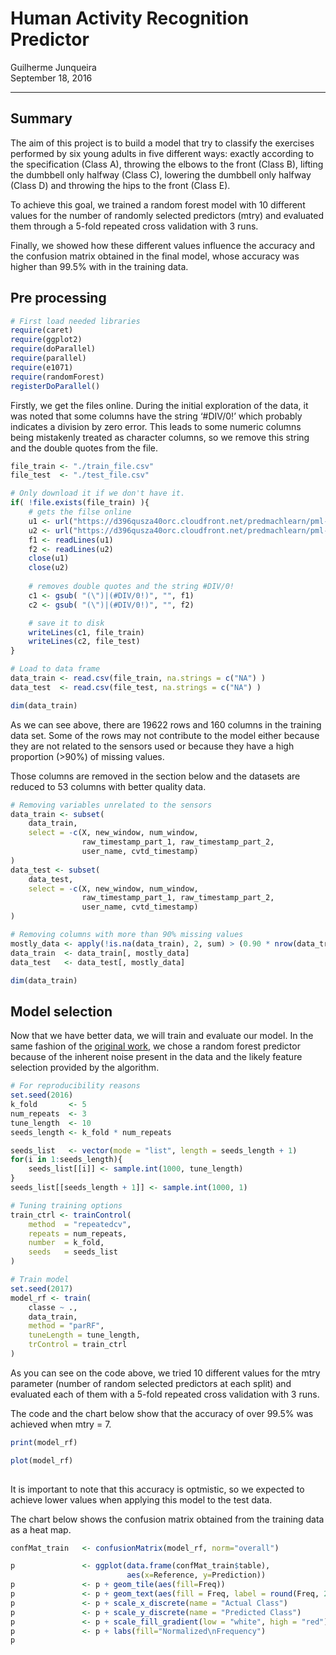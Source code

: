 # Human Activity Recognition Predictor

Guilherme Junqueira  
September 18, 2016  

---

## Summary

The aim of this project is to build a model that try to classify the exercises 
performed by six young adults in five different ways: exactly according to the 
specification (Class A), throwing the elbows to the front (Class B), 
lifting the dumbbell only halfway (Class C), lowering the dumbbell only halfway 
(Class D) and throwing the hips to the front (Class E).

To achieve this goal, we trained a random forest model with 10 different values 
for the number of randomly selected predictors (mtry) and evaluated them through 
a 5-fold repeated cross validation with 3 runs.

Finally, we showed how these different values influence the accuracy and the 
confusion matrix obtained in the final model, whose accuracy was higher than 
99.5% with in the training data.

## Pre processing

```r

# First load needed libraries
require(caret)
require(ggplot2)
require(doParallel)
require(parallel)
require(e1071)
require(randomForest)
registerDoParallel()

```

Firstly, we get the files online. During the initial exploration of the data, it 
was noted that some columns have the string '\#DIV/0!' which probably indicates 
a division by zero error. This leads to some numeric columns being mistakenly 
treated as character columns, so we remove this string and the double quotes 
from the file.

```r

file_train <- "./train_file.csv"
file_test  <- "./test_file.csv"

# Only download it if we don't have it.
if( !file.exists(file_train) ){
    # gets the filse online
    u1 <- url("https://d396qusza40orc.cloudfront.net/predmachlearn/pml-training.csv")
    u2 <- url("https://d396qusza40orc.cloudfront.net/predmachlearn/pml-testing.csv")
    f1 <- readLines(u1)
    f2 <- readLines(u2)
    close(u1)
    close(u2)
    
    # removes double quotes and the string #DIV/0!
    c1 <- gsub( "(\")|(#DIV/0!)", "", f1)
    c2 <- gsub( "(\")|(#DIV/0!)", "", f2)

    # save it to disk
    writeLines(c1, file_train)
    writeLines(c2, file_test)
}

# Load to data frame
data_train <- read.csv(file_train, na.strings = c("NA") )
data_test  <- read.csv(file_test, na.strings = c("NA") )

dim(data_train)

```

As we can see above, there are 19622 rows and 160 columns in the training data 
set. Some of the rows may not contribute to the model either because they are 
not related to the sensors used or because they have a high proportion (>90%) 
of missing values.

Those columns are removed in the section below and the datasets are reduced to 
53 columns with better quality data. 

```r

# Removing variables unrelated to the sensors
data_train <- subset(
    data_train,
    select = -c(X, new_window, num_window,
                raw_timestamp_part_1, raw_timestamp_part_2,
                user_name, cvtd_timestamp)
)
data_test <- subset(
    data_test,
    select = -c(X, new_window, num_window,
                raw_timestamp_part_1, raw_timestamp_part_2,
                user_name, cvtd_timestamp)
)

# Removing columns with more than 90% missing values
mostly_data <- apply(!is.na(data_train), 2, sum) > (0.90 * nrow(data_train))
data_train  <- data_train[, mostly_data]
data_test   <- data_test[, mostly_data]

dim(data_train)

```

## Model selection

Now that we have better data, we will train and evaluate our model. In the same 
fashion of the [original work][originalwork], we chose a random forest predictor 
because of the inherent noise present in the data and the likely feature 
selection provided by the algorithm.

```r

# For reproducibility reasons
set.seed(2016)
k_fold       <- 5
num_repeats  <- 3
tune_length  <- 10
seeds_length <- k_fold * num_repeats

seeds_list   <- vector(mode = "list", length = seeds_length + 1)
for(i in 1:seeds_length){
    seeds_list[[i]] <- sample.int(1000, tune_length)
}
seeds_list[[seeds_length + 1]] <- sample.int(1000, 1)

# Tuning training options
train_ctrl <- trainControl(
    method  = "repeatedcv",
    repeats = num_repeats, 
    number  = k_fold,
    seeds   = seeds_list
)

# Train model
set.seed(2017)
model_rf <- train(
    classe ~ .,
    data_train,
    method = "parRF",
    tuneLength = tune_length,
    trControl = train_ctrl
)

```

As you can see on the code above, we tried 10 different values for the mtry
parameter (number of random selected predictors at each split) and evaluated 
each of them with a 5-fold repeated cross validation with 3 runs. 

The code and the chart below show that the accuracy of over 99.5% was 
achieved when mtry = 7.

```r

print(model_rf)

plot(model_rf) 
 
```

It is important to note that this accuracy is optmistic, so we expected to 
achieve lower values when applying this model to the test data.  

The chart below shows the confusion matrix obtained from the training 
data as a heat map.

```r
   
confMat_train   <- confusionMatrix(model_rf, norm="overall")

p               <- ggplot(data.frame(confMat_train$table),
                          aes(x=Reference, y=Prediction))
p               <- p + geom_tile(aes(fill=Freq))
p               <- p + geom_text(aes(fill = Freq, label = round(Freq, 2)))
p               <- p + scale_x_discrete(name = "Actual Class")
p               <- p + scale_y_discrete(name = "Predicted Class")
p               <- p + scale_fill_gradient(low = "white", high = "red")
p               <- p + labs(fill="Normalized\nFrequency")
p
  
```

[originalwork]: http://groupware.les.inf.puc-rio.br/public/papers/2013.Velloso.QAR-WLE.pdf "Qualitative Activity Recognition of Weight Lifting Exercises"


